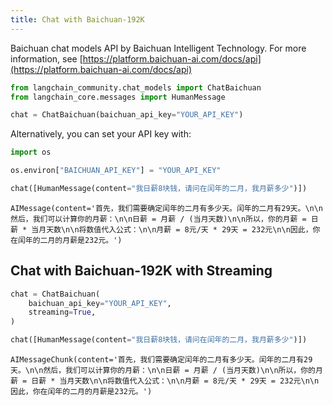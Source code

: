```yaml
---
title: Chat with Baichuan-192K
---
```


Baichuan chat models API by Baichuan Intelligent Technology. For more information, see [https://platform.baichuan-ai.com/docs/api](https://platform.baichuan-ai.com/docs/api)


```python
from langchain_community.chat_models import ChatBaichuan
from langchain_core.messages import HumanMessage
```


```python
chat = ChatBaichuan(baichuan_api_key="YOUR_API_KEY")
```

Alternatively, you can set your API key with:


```python
import os

os.environ["BAICHUAN_API_KEY"] = "YOUR_API_KEY"
```


```python
chat([HumanMessage(content="我日薪8块钱，请问在闰年的二月，我月薪多少")])
```



```output
AIMessage(content='首先，我们需要确定闰年的二月有多少天。闰年的二月有29天。\n\n然后，我们可以计算你的月薪：\n\n日薪 = 月薪 / (当月天数)\n\n所以，你的月薪 = 日薪 * 当月天数\n\n将数值代入公式：\n\n月薪 = 8元/天 * 29天 = 232元\n\n因此，你在闰年的二月的月薪是232元。')
```


## Chat with Baichuan-192K with Streaming


```python
chat = ChatBaichuan(
    baichuan_api_key="YOUR_API_KEY",
    streaming=True,
)
```


```python
chat([HumanMessage(content="我日薪8块钱，请问在闰年的二月，我月薪多少")])
```



```output
AIMessageChunk(content='首先，我们需要确定闰年的二月有多少天。闰年的二月有29天。\n\n然后，我们可以计算你的月薪：\n\n日薪 = 月薪 / (当月天数)\n\n所以，你的月薪 = 日薪 * 当月天数\n\n将数值代入公式：\n\n月薪 = 8元/天 * 29天 = 232元\n\n因此，你在闰年的二月的月薪是232元。')
```
